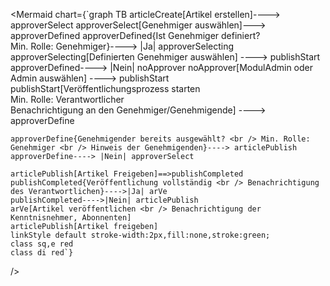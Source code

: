 
<Mermaid
  chart={`graph TB
    articleCreate[Artikel erstellen]----> approverSelect
    approverSelect[Genehmiger auswählen]---> approverDefined
    approverDefined{Ist Genehmiger definiert? <br /> Min. Rolle: Genehmiger}----> |Ja| approverSelecting
    approverSelecting[Definierten Genehmiger auswählen] ----> publishStart
    approverDefined----> |Nein| noApprover
    noApprover[ModulAdmin oder Admin auswählen] ----> publishStart
    publishStart[Veröffentlichungsprozess starten <br /> Min. Rolle: Verantwortlicher <br /> Benachrichtigung an den Genehmiger/Genehmigende] ----> approverDefine

    approverDefine{Genehmigender bereits ausgewählt? <br /> Min. Rolle: Genehmiger <br /> Hinweis der Genehmigenden}----> articlePublish
    approverDefine----> |Nein| approverSelect

    articlePublish[Artikel Freigeben]==>publishCompleted
    publishCompleted{Veröffentlichung vollständig <br /> Benachrichtigung des Verantwortlichen}---->|Ja| arVe
    publishCompleted---->|Nein| articlePublish
    arVe[Artikel veröffentlichen <br /> Benachrichtigung der Kenntnisnehmer, Abonnenten]
    articlePublish[Artikel freigeben]
    linkStyle default stroke-width:2px,fill:none,stroke:green;
    class sq,e red
    class di red`}

/>
